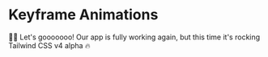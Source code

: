 # Keyframe Animations

👨‍💼 Let's gooooooo! Our app is fully working again, but this time it's rocking Tailwind CSS v4 alpha 🔥
